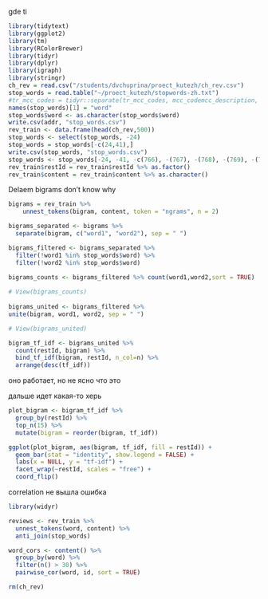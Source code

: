gde ti
```r
library(tidytext)
library(ggplot2)
library(tm)
library(RColorBrewer)
library(tidyr)
library(dplyr)
library(igraph)
library(stringr)
ch_rev = read.csv("/students/dvchuprina/proect_kutezh/ch_rev.csv")
stop_words = read.table("~/proect_kutezh/stopwords-zh.txt")
#tr_mcc_codes = tidyr::separate(tr_mcc_codes, mcc_codemcc_description, c("mcc_code", "mcc_description"), ";")
names(stop_words)[1] = "word"
stop_words$word <- as.character(stop_words$word)
write.csv(addr, "stop_words.csv")
rev_train <- data.frame(head(ch_rev,500))
stop_words <- select(stop_words, -24)
stop_words = stop_words[-c(24,41),] 
write.csv(stop_words, "stop_words.csv")
stop_words <- stop_words[-24, -41, -с(766), -(767), -(768), -(769), -(770), -(771), -(772), -(773), -(774), -(775), ] 
rev_train$restId = rev_train$restId %>% as.factor()
rev_train$content = rev_train$content %>% as.character()

```

Delaem bigrams don't know why
```r
bigrams = rev_train %>%
    unnest_tokens(bigram, content, token = "ngrams", n = 2)

bigrams_separated <- bigrams %>%
  separate(bigram, c("word1", "word2"), sep = " ")

bigrams_filtered <- bigrams_separated %>%
  filter(!word1 %in% stop_words$word) %>%
  filter(!word2 %in% stop_words$word)

bigrams_counts <- bigrams_filtered %>% count(word1,word2,sort = TRUE)
  
# View(bigrams_counts)
  
bigrams_united <- bigrams_filtered %>%
unite(bigram, word1, word2, sep = " ")

# View(bigrams_united)

bigram_tf_idf <- bigrams_united %>%
  count(restId, bigram) %>%
  bind_tf_idf(bigram, restId, n_col=n) %>%
  arrange(desc(tf_idf))
```
оно работает, но не ясно что это

дальше идет какая-то херь
```r
plot_bigram <- bigram_tf_idf %>% 
  group_by(restId) %>% 
  top_n(15) %>%
  mutate(bigram = reorder(bigram, tf_idf))

ggplot(plot_bigram, aes(bigram, tf_idf, fill = restId)) +
  geom_bar(stat = "identity", show.legend = FALSE) +
  labs(x = NULL, y = "tf-idf") +
  facet_wrap(~restId, scales = "free") +
  coord_flip()
```
correlation не вышла ошибка 
```r
library(widyr)

reviews <- rev_train %>%
  unnest_tokens(word, content) %>%
  anti_join(stop_words)

word_cors <- content() %>%
  group_by(word) %>%
  filter(n() > 30) %>%
  pairwise_cor(word, id, sort = TRUE)

rm(ch_rev)
```



